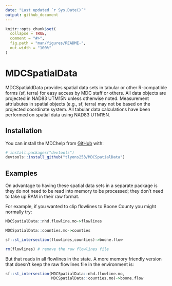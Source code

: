 ```yaml
---
date: "Last updated `r Sys.Date()`"
output: github_document
---
```


```r
knitr::opts_chunk$set(
  collapse = TRUE,
  comment = "#>",
  fig.path = "man/figures/README-",
  out.width = "100%"
)
```
# MDCSpatialData

MDCSpatialdData provides spatial data sets in tabular or other R-compatible forms (sf, terra) for easy access by MDC staff or others. All data objects are projected in NAD83 UTM15N unless otherwise noted. Measurement attriubutes in spatial objects (e.g., sf, terra) may not be based on the projected coordinate system. All tabular data calculations have been performed on spatial data using NAD83 UTM15N.

## Installation
You can install the MDChelp from [GitHub](https://github.com/) with:

``` r
# install.packages("devtools")
devtools::install_github("tlyons253/MDCSpatialData")
```

## Examples

On advantage to having these spatial data sets in a separate package is they do not need to be read into memory to be processed; they don't need to take up RAM in their raw format.

For example, if you wanted to clip flowlines to Boone County you might normally try:
```r
MDCSpatialData::nhd.flowline.mo->flowlines

MDCSpatialData::counties.mo->counties

sf::st_intersection(flowlines,counties)->boone.flow

rm(flowlines) # remove the raw flowlines file
```

But that reads in all flowlines in the state. A more memory friendly version that doesn't keep the raw flowlines file in the environment is:

```r
sf::st_intersection(MDCSpatialData::nhd.flowline.mo,
                    MDCSpatialData::counties.mo)->boone.flow
```

